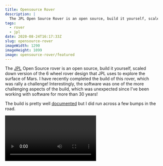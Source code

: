 ```yaml
---
title: Opensource Rover
description: |
  The JPL Open Source Rover is an open source, build it yourself, scaled down version of the 6 wheel rover design that JPL uses to explore the surface of Mars.
tags: 
  - rover
  - jpl
date: 2020-08-24T16:17:33Z
slug: opensource-rover
imageWidth: 1290
imageHeight: 1099
image: opensource-rover/featured
---
```


The [JPL](https://www.jpl.nasa.gov/) Open Source rover is an open source, build it yourself, scaled down version of the 6 wheel rover design that JPL uses to explore the surface of Mars. I have recently completed the build of this rover, which was rally a challenge! Interestingly, the software was one of the more challenging aspects of the build, which was unexpected since I've been working with software for more than 30 years!

The build is pretty well [documented](https://github.com/nasa-jpl/open-source-rover) but I did run across a few bumps in the road.

<Video Vp9dJ5upceo />

For convenience, the table here provides the overall specifications

| Attribute              |Value [imp] | Value [SI] |
| ----------             |-----      | -------------  |
| Weight                 | 25 [lbs]    | 11.34[kg]        |
| Footprint              | 24x14 [in]  | 60.96x30.48 [cm] |
| Battery Capacity       | 5200 [mAh]  | 5200 [mAh]       |
| Battery Discharge Rate | 8 [A]       | 8 [A]            |
| Nominal Current Draw   | 1.2 [A]     | 1.2 [A]          |
| Operating time (continual use)        | 5 [hrs]   | 5 [hrs] |
| Approximate Max speed  | 9.7 [in/s]  | 24.6 [cm/s]      |
| Max 90 deg vertical scale | 12 [in]   | 30.48 [cm]      |
| Max height differential between sides | 14 [in] | 35.56 [cm] |
| Communication (in this guide) | Bluetooth app (Android only) and Xbox Controller| |
| Cost                   | ~ $2,500     |                 |

## Building the source

Building the ROS source on the Pi3 is a **giant** pain in the neck. The [software steps](https://github.com/nasa-jpl/open-source-rover/blob/master/Software/Software%20Steps.pdf) provide links for:

* [Direct downloadable Raspbian Stretch image](https://downloads.raspberrypi.org/raspbian/images/raspbian-2019-04-09/2019-04-08-raspbian-stretch.zip)
* [Custom JPL image with both Raspbian Stretch and ROS pre-built](https://drive.google.com/drive/folders/1RbYWDRthpcktqkPEHb7qVqDiy27EiAc1)

Downloading the pre-built image is **much** easier but also fat less of a challenge. I found that going through the [build process](http://wiki.ros.org/ROSberryPi/Installing%20ROS%20Kinetic%20on%20the%20Raspberry%20Pi) was really helpful in understanding the whole structure of the software elements and greatly helped in subsequent troubleshooting.

As noted in the build process docs, you **absolutely** need to add swap to the Pi and using an external drive is the best option. I had to add swap on the main SD card it the whole build took about 20 hours to complete!
